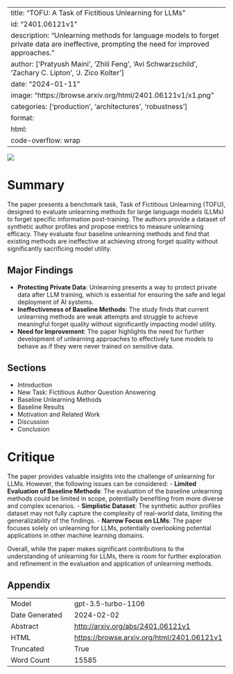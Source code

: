 
---
title: "TOFU: A Task of Fictitious Unlearning for LLMs"
id: "2401.06121v1"
description: "Unlearning methods for language models to forget private data are ineffective, prompting the need for improved approaches."
author: ['Pratyush Maini', 'Zhili Feng', 'Avi Schwarzschild', 'Zachary C. Lipton', 'J. Zico Kolter']
date: "2024-01-11"
image: "https://browse.arxiv.org/html/2401.06121v1/x1.png"
categories: ['production', 'architectures', 'robustness']
format:
  html:
    code-overflow: wrap
---

![](https://browse.arxiv.org/html/2401.06121v1/x1.png)


# Summary
The paper presents a benchmark task, Task of Fictitious Unlearning (TOFU), designed to evaluate unlearning methods for large language models (LLMs) to forget specific information post-training. The authors provide a dataset of synthetic author profiles and propose metrics to measure unlearning efficacy. They evaluate four baseline unlearning methods and find that existing methods are ineffective at achieving strong forget quality without significantly sacrificing model utility.

## Major Findings
- **Protecting Private Data**: Unlearning presents a way to protect private data after LLM training, which is essential for ensuring the safe and legal deployment of AI systems.
- **Ineffectiveness of Baseline Methods**: The study finds that current unlearning methods are weak attempts and struggle to achieve meaningful forget quality without significantly impacting model utility.
- **Need for Improvement**: The paper highlights the need for further development of unlearning approaches to effectively tune models to behave as if they were never trained on sensitive data.

## Sections
- Introduction
- New Task: Fictitious Author Question Answering
- Baseline Unlearning Methods
- Baseline Results
- Motivation and Related Work
- Discussion
- Conclusion

# Critique
The paper provides valuable insights into the challenge of unlearning for LLMs. However, the following issues can be considered:
- **Limited Evaluation of Baseline Methods**: The evaluation of the baseline unlearning methods could be limited in scope, potentially benefiting from more diverse and complex scenarios.
- **Simplistic Dataset**: The synthetic author profiles dataset may not fully capture the complexity of real-world data, limiting the generalizability of the findings.
- **Narrow Focus on LLMs**: The paper focuses solely on unlearning for LLMs, potentially overlooking potential applications in other machine learning domains. 

Overall, while the paper makes significant contributions to the understanding of unlearning for LLMs, there is room for further exploration and refinement in the evaluation and application of unlearning methods.

## Appendix

|          |          |
|----------|----------|
| Model     | gpt-3.5-turbo-1106       |
| Date Generated     | 2024-02-02       |
| Abstract | [http://arxiv.org/abs/2401.06121v1](http://arxiv.org/abs/2401.06121v1)        |
| HTML     | [https://browse.arxiv.org/html/2401.06121v1](https://browse.arxiv.org/html/2401.06121v1)       |
| Truncated       | True       |
| Word Count       | 15585       |